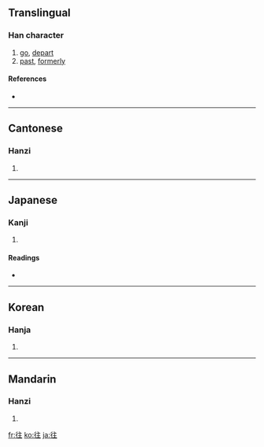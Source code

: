 {{see|徃}}
==Translingual==

===Han character===
{{Han char|rn=60|rad=彳|as=05|sn=8|four=2021<sub>4</sub>|canj=竹人卜土 (HOYG)|ids=⿰[[彳]][[主]]}}

# [[go]], [[depart]]
# [[past]], [[formerly]]

====References====
* {{Han ref|kx=0365.320|dkj=10073|dj=0685.230|hdz=20817.060|uh=5F80|ud=24448|bh=A9B9|bd=43449}}

----

==Cantonese==

===Hanzi===
{{yue-hanzi|jyut=|y=wong5}}

# {{defn|Cantonese}}

----

==Japanese==

===Kanji===
{{ja-kanji|grade=5|rs=彳05}}

# {{defn|Japanese}}

====Readings====
* {{ja-readings|on=[[おう]] (ō)|kun=[[ゆく]] (yuku), [[いく]] (iku), [[いにしえ]] (inishie)}}

----

==Korean==

===Hanja===
{{ko-hanja|hangeul=왕|eumhun=|rv=wang|mr=wang|y=wang}}

# {{defn|Korean}}

----

==Mandarin==

===Hanzi===
{{cmn-hanzi|pin=[[wǎng]] ([[wang3]])|wg=wang<sup>3</sup>}}

# {{defn|Mandarin}}

[[fr:往]]
[[ko:往]]
[[ja:往]]